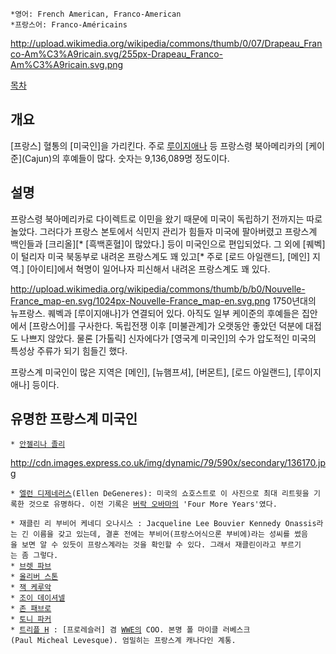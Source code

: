  *영어: French American, Franco-American
 *프랑스어: Franco-Américains

http://upload.wikimedia.org/wikipedia/commons/thumb/0/07/Drapeau_Franco-Am%C3%A9ricain.svg/255px-Drapeau_Franco-Am%C3%A9ricain.svg.png


[[목차]]
== 개요 ==
[프랑스] 혈통의 [미국인]을 가리킨다. 주로 [[루이지애나]] 등 프랑스령 북아메리카의 [케이준](Cajun)의 후예들이 많다. 숫자는 9,136,089명 정도이다.

== 설명 ==
프랑스령 북아메리카로 다이렉트로 이민을 왔기 때문에 미국이 독립하기 전까지는 따로 놀았다. 그러다가 프랑스 본토에서 식민지 관리가 힘들자 미국에 팔아버렸고 프랑스계 백인들과 [크리올][* [흑백혼혈]이 많았다.] 등이 미국인으로 편입되었다. 그 외에 [퀘벡]이 털리자 미국 북동부로 내려온 프랑스계도 꽤 있고[* 주로 [로드 아일랜드], [메인] 지역.] [아이티]에서 혁명이 일어나자 피신해서 내려온 프랑스계도 꽤 있다.

http://upload.wikimedia.org/wikipedia/commons/thumb/b/b0/Nouvelle-France_map-en.svg/1024px-Nouvelle-France_map-en.svg.png
1750년대의 뉴프랑스. 퀘벡과 [루이지애나]가 연결되어 있다. 아직도 일부 케이준의 후예들은 집안에서 [프랑스어]를 구사한다. 독립전쟁 이후 [미불관계]가 오랫동안 좋았던 덕분에 대접도 나쁘지 않았다. 물론 [가톨릭] 신자에다가 [영국계 미국인]의 수가 압도적인 미국의 특성상 주류가 되기 힘들긴 했다.

프랑스계 미국인이 많은 지역은 [메인], [뉴햄프셔], [버몬트], [로드 아일랜드], [루이지애나] 등이다.
== 유명한 프랑스계 미국인 ==
 * [[안젤리나 졸리]]

http://cdn.images.express.co.uk/img/dynamic/79/590x/secondary/136170.jpg
 * [[엘런 디제네러스]](Ellen DeGeneres): 미국의 쇼호스트로 이 사진으로 최대 리트윗을 기록한 것으로 유명하다. 이전 기록은 [[버락 오바마]]의 'Four More Years'였다.

 * 재클린 리 부비어 케네디 오나시스 : Jacqueline Lee Bouvier Kennedy Onassis라는 긴 이름을 갖고 있는데, 결혼 전에는 부비어(프랑스어식으론 부비에)라는 성씨를 썼음을 보면 알 수 있듯이 프랑스계라는 것을 확인할 수 있다. 그래서 재클린이라고 부르기는 좀 그렇다.
 * [[브렛 파브]]
 * [[올리버 스톤]]
 * [[잭 케루악]]
 * [[조이 데이셔넬]]
 * [[존 패브로]]
 * [[토니 파커]]
 * [[트리플 H]] : [프로레슬러] 겸 [[WWE]]의 COO. 본명 폴 마이클 러베스크(Paul Micheal Levesque). 엄밀히는 프랑스계 캐나다인 계통.
